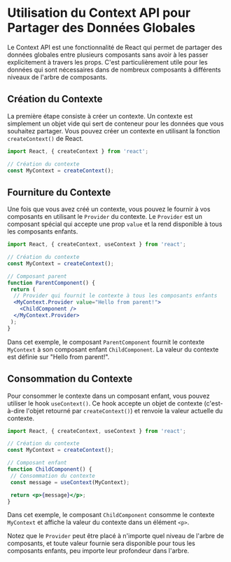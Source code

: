 # Utilisation du Context API pour Partager des Données Globales

Le Context API est une fonctionnalité de React qui permet de partager des données globales entre plusieurs composants sans avoir à les passer explicitement à travers les props. C'est particulièrement utile pour les données qui sont nécessaires dans de nombreux composants à différents niveaux de l'arbre de composants.

## Création du Contexte

La première étape consiste à créer un contexte. Un contexte est simplement un objet vide qui sert de conteneur pour les données que vous souhaitez partager. Vous pouvez créer un contexte en utilisant la fonction `createContext()` de React.

```jsx
import React, { createContext } from 'react';

// Création du contexte
const MyContext = createContext();
```

## Fourniture du Contexte

Une fois que vous avez créé un contexte, vous pouvez le fournir à vos composants en utilisant le `Provider` du contexte. Le `Provider` est un composant spécial qui accepte une prop `value` et la rend disponible à tous les composants enfants.

```jsx
import React, { createContext, useContext } from 'react';

// Création du contexte
const MyContext = createContext();

// Composant parent
function ParentComponent() {
 return (
  // Provider qui fournit le contexte à tous les composants enfants
  <MyContext.Provider value="Hello from parent!">
    <ChildComponent />
  </MyContext.Provider>
 );
}
```

Dans cet exemple, le composant `ParentComponent` fournit le contexte `MyContext` à son composant enfant `ChildComponent`. La valeur du contexte est définie sur "Hello from parent!".

## Consommation du Contexte

Pour consommer le contexte dans un composant enfant, vous pouvez utiliser le hook `useContext()`. Ce hook accepte un objet de contexte (c'est-à-dire l'objet retourné par `createContext()`) et renvoie la valeur actuelle du contexte.

```jsx
import React, { createContext, useContext } from 'react';

// Création du contexte
const MyContext = createContext();

// Composant enfant
function ChildComponent() {
 // Consommation du contexte
 const message = useContext(MyContext);

 return <p>{message}</p>;
}
```

Dans cet exemple, le composant `ChildComponent` consomme le contexte `MyContext` et affiche la valeur du contexte dans un élément `<p>`.

Notez que le `Provider` peut être placé à n'importe quel niveau de l'arbre de composants, et toute valeur fournie sera disponible pour tous les composants enfants, peu importe leur profondeur dans l'arbre.
